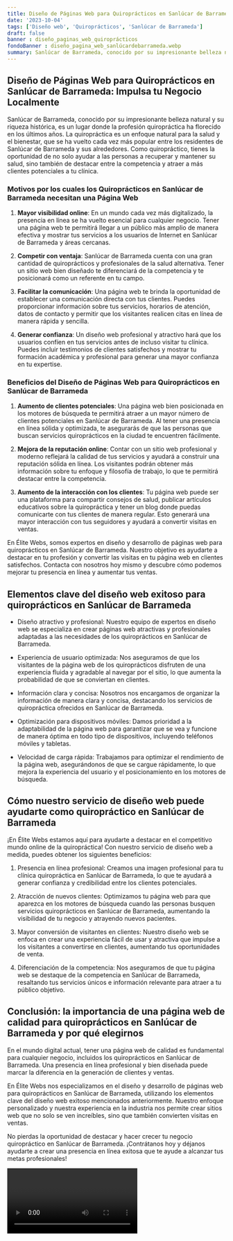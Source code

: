 ```yaml
---
title: Diseño de Páginas Web para Quiroprácticos en Sanlúcar de Barrameda
date: '2023-10-04'
tags: ['Diseño web', 'Quiroprácticos', 'Sanlúcar de Barrameda']
draft: false
banner : diseño_paginas_web_quiroprácticos
fondoBanner : diseño_pagina_web_sanlúcardebarrameda.webp
summary: Sanlúcar de Barrameda, conocido por su impresionante belleza natural y su riqueza histórica, es un lugar donde la profesión quiropráctica ha florecido en los últimos años. La quiropráctica es un enfoque natural para la salud y el bienestar, que se ha vuelto cada vez más popular entre los residentes de Sanlúcar de Barrameda y sus alrededores. Como quiropráctico, tienes la oportunidad de no solo ayudar a las personas a recuperar y mantener su salud, sino también de destacar entre la competencia y atraer a más clientes potenciales a tu clínica.
---
```


## Diseño de Páginas Web para Quiroprácticos en Sanlúcar de Barrameda: Impulsa tu Negocio Localmente

Sanlúcar de Barrameda, conocido por su impresionante belleza natural y su riqueza histórica, es un lugar donde la profesión quiropráctica ha florecido en los últimos años. La quiropráctica es un enfoque natural para la salud y el bienestar, que se ha vuelto cada vez más popular entre los residentes de Sanlúcar de Barrameda y sus alrededores. Como quiropráctico, tienes la oportunidad de no solo ayudar a las personas a recuperar y mantener su salud, sino también de destacar entre la competencia y atraer a más clientes potenciales a tu clínica.

### Motivos por los cuales los Quiroprácticos en Sanlúcar de Barrameda necesitan una Página Web

1. **Mayor visibilidad online**: En un mundo cada vez más digitalizado, la presencia en línea se ha vuelto esencial para cualquier negocio. Tener una página web te permitirá llegar a un público más amplio de manera efectiva y mostrar tus servicios a los usuarios de Internet en Sanlúcar de Barrameda y áreas cercanas.

2. **Competir con ventaja**: Sanlúcar de Barrameda cuenta con una gran cantidad de quiroprácticos y profesionales de la salud alternativa. Tener un sitio web bien diseñado te diferenciará de la competencia y te posicionará como un referente en tu campo.

3. **Facilitar la comunicación**: Una página web te brinda la oportunidad de establecer una comunicación directa con tus clientes. Puedes proporcionar información sobre tus servicios, horarios de atención, datos de contacto y permitir que los visitantes realicen citas en línea de manera rápida y sencilla.

4. **Generar confianza**: Un diseño web profesional y atractivo hará que los usuarios confíen en tus servicios antes de incluso visitar tu clínica. Puedes incluir testimonios de clientes satisfechos y mostrar tu formación académica y profesional para generar una mayor confianza en tu expertise.

### Beneficios del Diseño de Páginas Web para Quiroprácticos en Sanlúcar de Barrameda

1. **Aumento de clientes potenciales**: Una página web bien posicionada en los motores de búsqueda te permitirá atraer a un mayor número de clientes potenciales en Sanlúcar de Barrameda. Al tener una presencia en línea sólida y optimizada, te asegurarás de que las personas que buscan servicios quiroprácticos en la ciudad te encuentren fácilmente.

2. **Mejora de la reputación online**: Contar con un sitio web profesional y moderno reflejará la calidad de tus servicios y ayudará a construir una reputación sólida en línea. Los visitantes podrán obtener más información sobre tu enfoque y filosofía de trabajo, lo que te permitirá destacar entre la competencia.

3. **Aumento de la interacción con los clientes**: Tu página web puede ser una plataforma para compartir consejos de salud, publicar artículos educativos sobre la quiropráctica y tener un blog donde puedas comunicarte con tus clientes de manera regular. Esto generará una mayor interacción con tus seguidores y ayudará a convertir visitas en ventas.

En Élite Webs, somos expertos en diseño y desarrollo de páginas web para quiroprácticos en Sanlúcar de Barrameda. Nuestro objetivo es ayudarte a destacar en tu profesión y convertir las visitas en tu página web en clientes satisfechos. Contacta con nosotros hoy mismo y descubre cómo podemos mejorar tu presencia en línea y aumentar tus ventas.

<GifSeo />

<Cta />

## Elementos clave del diseño web exitoso para quiroprácticos en Sanlúcar de Barrameda

- Diseño atractivo y profesional: Nuestro equipo de expertos en diseño web se especializa en crear páginas web atractivas y profesionales adaptadas a las necesidades de los quiroprácticos en Sanlúcar de Barrameda.

- Experiencia de usuario optimizada: Nos aseguramos de que los visitantes de la página web de los quiroprácticos disfruten de una experiencia fluida y agradable al navegar por el sitio, lo que aumenta la probabilidad de que se conviertan en clientes.

- Información clara y concisa: Nosotros nos encargamos de organizar la información de manera clara y concisa, destacando los servicios de quiropráctica ofrecidos en Sanlúcar de Barrameda.

- Optimización para dispositivos móviles: Damos prioridad a la adaptabilidad de la página web para garantizar que se vea y funcione de manera óptima en todo tipo de dispositivos, incluyendo teléfonos móviles y tabletas.

- Velocidad de carga rápida: Trabajamos para optimizar el rendimiento de la página web, asegurándonos de que se cargue rápidamente, lo que mejora la experiencia del usuario y el posicionamiento en los motores de búsqueda.

## Cómo nuestro servicio de diseño web puede ayudarte como quiropráctico en Sanlúcar de Barrameda

¡En Élite Webs estamos aquí para ayudarte a destacar en el competitivo mundo online de la quiropráctica! Con nuestro servicio de diseño web a medida, puedes obtener los siguientes beneficios:

1. Presencia en línea profesional: Creamos una imagen profesional para tu clínica quiropráctica en Sanlúcar de Barrameda, lo que te ayudará a generar confianza y credibilidad entre los clientes potenciales.

2. Atracción de nuevos clientes: Optimizamos tu página web para que aparezca en los motores de búsqueda cuando las personas busquen servicios quiroprácticos en Sanlúcar de Barrameda, aumentando la visibilidad de tu negocio y atrayendo nuevos pacientes.

3. Mayor conversión de visitantes en clientes: Nuestro diseño web se enfoca en crear una experiencia fácil de usar y atractiva que impulse a los visitantes a convertirse en clientes, aumentando tus oportunidades de venta.

4. Diferenciación de la competencia: Nos aseguramos de que tu página web se destaque de la competencia en Sanlúcar de Barrameda, resaltando tus servicios únicos e información relevante para atraer a tu público objetivo.

## Conclusión: la importancia de una página web de calidad para quiroprácticos en Sanlúcar de Barrameda y por qué elegirnos

En el mundo digital actual, tener una página web de calidad es fundamental para cualquier negocio, incluidos los quiroprácticos en Sanlúcar de Barrameda. Una presencia en línea profesional y bien diseñada puede marcar la diferencia en la generación de clientes y ventas.

En Élite Webs nos especializamos en el diseño y desarrollo de páginas web para quiroprácticos en Sanlúcar de Barrameda, utilizando los elementos clave del diseño web exitoso mencionados anteriormente. Nuestro enfoque personalizado y nuestra experiencia en la industria nos permite crear sitios web que no solo se ven increíbles, sino que también convierten visitas en ventas.

No pierdas la oportunidad de destacar y hacer crecer tu negocio quiropráctico en Sanlúcar de Barrameda. ¡Contrátanos hoy y déjanos ayudarte a crear una presencia en línea exitosa que te ayude a alcanzar tus metas profesionales!

<Video />

<CtaBot job='Quiroprácticos' city='Sanlúcar de Barrameda'/>

<Gmaps query='Sanlúcar de Barrameda+españa+maps' />